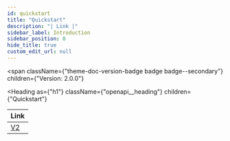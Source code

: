 ```yaml
---
id: quickstart
title: "Quickstart"
description: "| Link |"
sidebar_label: Introduction
sidebar_position: 0
hide_title: true
custom_edit_url: null
---
```



<span
  className={"theme-doc-version-badge badge badge--secondary"}
  children={"Version: 2.0.0"}
>
</span>

<Heading
  as={"h1"}
  className={"openapi__heading"}
  children={"Quickstart"}
>
</Heading>



| Link |
| --- |
| [V2](/docs/token-api/v2) |



      